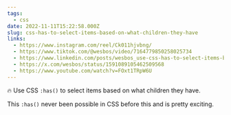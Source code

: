 ```yaml
---
tags:
  - css
date: 2022-11-11T15:22:58.000Z
slug: css-has-to-select-items-based-on-what-children-they-have
links:
  - https://www.instagram.com/reel/Ck011hjvbng/
  - https://www.tiktok.com/@wesbos/video/7164779850258025734
  - https://www.linkedin.com/posts/wesbos_use-css-has-to-select-items-based-on-what-activity-6996857216347619328-TanE/
  - https://x.com/wesbos/status/1591089105462509568
  - https://www.youtube.com/watch?v=FOxt1TRpW6U
---
```


🔥 Use CSS `:has()` to select items based on what children they have.

This `:has()` never been possible in CSS before this and is pretty exciting.
